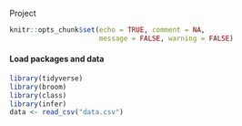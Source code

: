 Project

```r
knitr::opts_chunk$set(echo = TRUE, comment = NA, 
                      message = FALSE, warning = FALSE)
```

#### Load packages and data

```r
library(tidyverse)
library(broom)
library(class)
library(infer)
data <- read_csv("data.csv")
```

